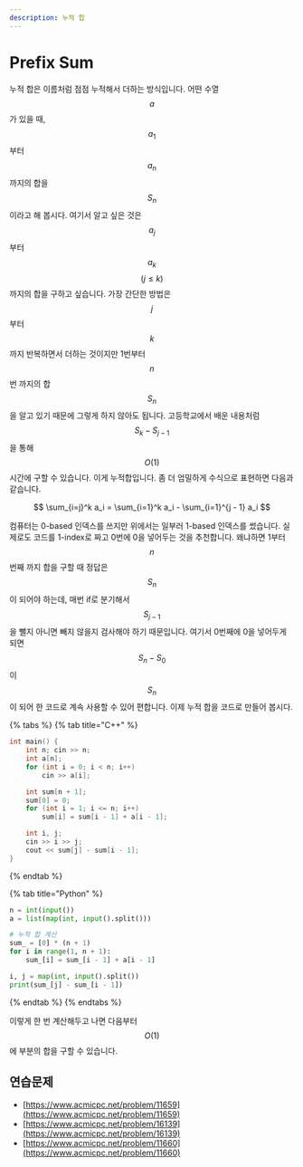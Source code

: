 ```yaml
---
description: 누적 합
---
```


# Prefix Sum

누적 합은 이름처럼 점점 누적해서 더하는 방식입니다. 어떤 수열 $$a$$가 있을 때, $$a_1$$부터 $$a_n$$ 까지의 합을 $$S_n$$이라고 해 봅시다. 여기서 알고 싶은 것은 $$a_j$$부터 $$a_k$$ $$(j \leq k)$$ 까지의 합을 구하고 싶습니다. 가장 간단한 방법은 $$j$$부터 $$k$$까지 반복하면서 더하는 것이지만 1번부터 $$n$$번 까지의 합 $$S_n$$을 알고 있기 때문에 그렇게 하지 않아도 됩니다. 고등학교에서 배운 내용처럼 $$S_k - S_{j - 1}$$을 통해 $$O(1)$$시간에 구할 수 있습니다. 이게 누적합입니다. 좀 더 엄밀하게 수식으로 표현하면 다음과 같습니다.

$$
\sum_{i=j}^k a_i = \sum_{i=1}^k a_i - \sum_{i=1}^{j - 1} a_i
$$

컴퓨터는 0-based 인덱스를 쓰지만 위에서는 일부러 1-based 인덱스를 썼습니다. 실제로도 코드를 1-index로 짜고 0번에 0을 넣어두는 것을 추천합니다. 왜냐하면 1부터 $$n$$번째 까지 합을 구할 때 정답은 $$S_n$$이 되어야 하는데, 매번 if로 분기해서 $$S_{j-1}$$을 뺄지 아니면 빼지 않을지 검사해야 하기 때문입니다. 여기서 0번째에 0을 넣어두게 되면 $$S_n - S_0$$이 $$S_n$$이 되어 한 코드로 계속 사용할 수 있어 편합니다. 이제 누적 합을 코드로 만들어 봅시다.

{% tabs %}
{% tab title="C++" %}
```cpp
int main() {
    int n; cin >> n;
    int a[n];
    for (int i = 0; i < n; i++)
        cin >> a[i];

    int sum[n + 1];
    sum[0] = 0;
    for (int i = 1; i <= n; i++)
        sum[i] = sum[i - 1] + a[i - 1];

    int i, j;
    cin >> i >> j;
    cout << sum[j] - sum[i - 1];
}
```
{% endtab %}

{% tab title="Python" %}
```python
n = int(input())
a = list(map(int, input().split()))

# 누적 합 계산
sum_ = [0] * (n + 1)
for i in range(1, n + 1):
    sum_[i] = sum_[i - 1] + a[i - 1]

i, j = map(int, input().split())
print(sum_[j] - sum_[i - 1])
```
{% endtab %}
{% endtabs %}

이렇게 한 번 계산해두고 나면 다음부터 $$O(1)$$에 부분의 합을 구할 수 있습니다.



## 연습문제

* [https://www.acmicpc.net/problem/11659](https://www.acmicpc.net/problem/11659)
* [https://www.acmicpc.net/problem/16139](https://www.acmicpc.net/problem/16139)
* [https://www.acmicpc.net/problem/11660](https://www.acmicpc.net/problem/11660)
